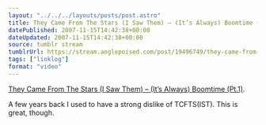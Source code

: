 ```yaml
---
layout: "../../../layouts/posts/post.astro"
title: They Came From The Stars (I Saw Them) – (It’s Always) Boomtime (Pt.1)
datePublished: 2007-11-15T14:42:38+00:00
dateUpdated: 2007-11-15T14:42:38+00:00
source: tumblr stream
tumblrUrl: https://stream.anglepoised.com/post/19496749/they-came-from-the-stars-i-saw-them-its
tags: ["linklog"]
format: "video"
---
```



<YouTube id="https://www.youtube.com/watch?v=mfMsjrZZuDA" />

[They Came From The Stars (I Saw Them) &#8211; (It&rsquo;s Always) Boomtime (Pt.1)][1].

A few years back I used to have a strong dislike of TCFTS(IST). This is great, though.

[1]: https://www.youtube.com/watch?v=mfMsjrZZuDA
